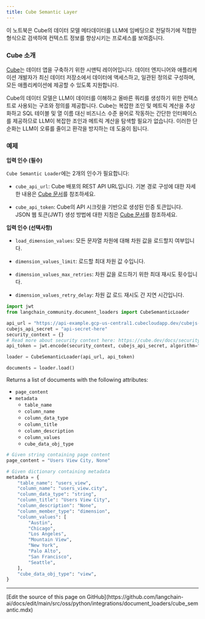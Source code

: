 ```yaml
---
title: Cube Semantic Layer
---
```


이 노트북은 Cube의 데이터 모델 메타데이터를 LLM에 임베딩으로 전달하기에 적합한 형식으로 검색하여 컨텍스트 정보를 향상시키는 프로세스를 보여줍니다.

### Cube 소개

[Cube](https://cube.dev/)는 데이터 앱을 구축하기 위한 시맨틱 레이어입니다. 데이터 엔지니어와 애플리케이션 개발자가 최신 데이터 저장소에서 데이터에 액세스하고, 일관된 정의로 구성하며, 모든 애플리케이션에 제공할 수 있도록 지원합니다.

Cube의 데이터 모델은 LLM이 데이터를 이해하고 올바른 쿼리를 생성하기 위한 컨텍스트로 사용되는 구조와 정의를 제공합니다. Cube는 복잡한 조인 및 메트릭 계산을 추상화하고 SQL 테이블 및 열 이름 대신 비즈니스 수준 용어로 작동하는 간단한 인터페이스를 제공하므로 LLM이 복잡한 조인과 메트릭 계산을 탐색할 필요가 없습니다. 이러한 단순화는 LLM이 오류를 줄이고 환각을 방지하는 데 도움이 됩니다.

### 예제

**입력 인수 (필수)**

`Cube Semantic Loader`에는 2개의 인수가 필요합니다:

- `cube_api_url`: Cube 배포의 REST API URL입니다. 기본 경로 구성에 대한 자세한 내용은 [Cube 문서](https://cube.dev/docs/http-api/rest#configuration-base-path)를 참조하세요.

- `cube_api_token`: Cube의 API 시크릿을 기반으로 생성된 인증 토큰입니다. JSON 웹 토큰(JWT) 생성 방법에 대한 지침은 [Cube 문서](https://cube.dev/docs/security#generating-json-web-tokens-jwt)를 참조하세요.

**입력 인수 (선택사항)**

- `load_dimension_values`: 모든 문자열 차원에 대해 차원 값을 로드할지 여부입니다.

- `dimension_values_limit`: 로드할 최대 차원 값 수입니다.

- `dimension_values_max_retries`: 차원 값을 로드하기 위한 최대 재시도 횟수입니다.

- `dimension_values_retry_delay`: 차원 값 로드 재시도 간 지연 시간입니다.

```python
import jwt
from langchain_community.document_loaders import CubeSemanticLoader

api_url = "https://api-example.gcp-us-central1.cubecloudapp.dev/cubejs-api/v1/meta"
cubejs_api_secret = "api-secret-here"
security_context = {}
# Read more about security context here: https://cube.dev/docs/security
api_token = jwt.encode(security_context, cubejs_api_secret, algorithm="HS256")

loader = CubeSemanticLoader(api_url, api_token)

documents = loader.load()
```

Returns a list of documents with the following attributes:

- `page_content`
- `metadata`
  - `table_name`
  - `column_name`
  - `column_data_type`
  - `column_title`
  - `column_description`
  - `column_values`
  - `cube_data_obj_type`

```python
# Given string containing page content
page_content = "Users View City, None"

# Given dictionary containing metadata
metadata = {
    "table_name": "users_view",
    "column_name": "users_view.city",
    "column_data_type": "string",
    "column_title": "Users View City",
    "column_description": "None",
    "column_member_type": "dimension",
    "column_values": [
        "Austin",
        "Chicago",
        "Los Angeles",
        "Mountain View",
        "New York",
        "Palo Alto",
        "San Francisco",
        "Seattle",
    ],
    "cube_data_obj_type": "view",
}
```

---

<Callout icon="pen-to-square" iconType="regular">
  [Edit the source of this page on GitHub](https://github.com/langchain-ai/docs/edit/main/src/oss/python/integrations/document_loaders/cube_semantic.mdx)
</Callout>
